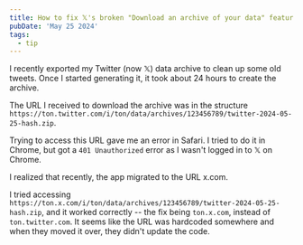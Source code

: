 ```yaml
---
title: How to fix 𝕏's broken "Download an archive of your data" feature
pubDate: 'May 25 2024'
tags:
  - tip
---
```


I recently exported my Twitter (now 𝕏) data archive to clean up some old tweets. Once I started generating it, it took about 24 hours to create the archive.

The URL I received to download the archive was in the structure `https://ton.twitter.com/i/ton/data/archives/123456789/twitter-2024-05-25-hash.zip`.

Trying to access this URL gave me an error in Safari. I tried to do it in Chrome, but got a `401 Unauthorized` error as I wasn't logged in to 𝕏 on Chrome.

I realized that recently, the app migrated to the URL x.com.

I tried accessing `https://ton.x.com/i/ton/data/archives/123456789/twitter-2024-05-25-hash.zip`, and it worked correctly -- the fix being `ton.x.com`, instead of `ton.twitter.com`. It seems like the URL was hardcoded somewhere and when they moved it over, they didn't update the code.
